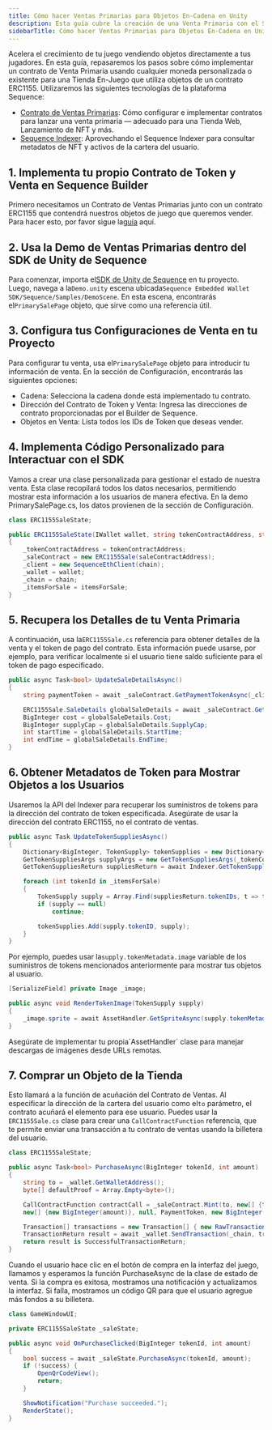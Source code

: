 ```yaml
---
title: Cómo hacer Ventas Primarias para Objetos En-Cadena en Unity
description: Esta guía cubre la creación de una Venta Primaria con el SDK de Unity de Sequence.
sidebarTitle: Cómo hacer Ventas Primarias para Objetos En-Cadena en Unity
---
```


Acelera el crecimiento de tu juego vendiendo objetos directamente a tus jugadores. En esta guía, repasaremos los pasos sobre
cómo implementar un contrato de Venta Primaria usando cualquier moneda personalizada o existente para una Tienda En-Juego que utiliza objetos
de un contrato ERC1155. Utilizaremos las siguientes tecnologías de la plataforma Sequence:

* [Contrato de Ventas Primarias](/solutions/collectibles/contracts/deploy-primary-sales-contract/): Cómo configurar e implementar contratos para lanzar una venta primaria — adecuado para una Tienda Web, Lanzamiento de NFT y más.
* [Sequence Indexer](/solutions/builder/indexer): Aprovechando el Sequence Indexer para consultar metadatos de NFT y activos de la cartera del usuario.

## 1. Implementa tu propio Contrato de Token y Venta en Sequence Builder

Primero necesitamos un Contrato de Ventas Primarias junto con un contrato ERC1155 que contendrá nuestros objetos de juego que queremos vender.
Para hacer esto, por favor sigue la[guía](/solutions/collectibles/contracts/deploy-primary-sales-contract) aquí.

## 2. Usa la Demo de Ventas Primarias dentro del SDK de Unity de Sequence

Para comenzar, importa el[SDK de Unity de Sequence](https://github.com/0xsequence/sequence-unity/releases) en tu proyecto.
Luego, navega a la`Demo.unity` escena ubicada`Sequence Embedded Wallet SDK/Sequence/Samples/DemoScene`.
En esta escena, encontrarás el`PrimarySalePage` objeto, que sirve como una referencia útil.

## 3. Configura tus Configuraciones de Venta en tu Proyecto

Para configurar tu venta, usa el`PrimarySalePage` objeto para introducir tu información de venta.
En la sección de Configuración, encontrarás las siguientes opciones:

* Cadena: Selecciona la cadena donde está implementado tu contrato.
* Dirección del Contrato de Token y Venta: Ingresa las direcciones de contrato proporcionadas por el Builder de Sequence.
* Objetos en Venta: Lista todos los IDs de Token que deseas vender.

## 4. Implementa Código Personalizado para Interactuar con el SDK

Vamos a crear una clase personalizada para gestionar el estado de nuestra venta. Esta clase recopilará todos los datos necesarios,
permitiendo mostrar esta información a los usuarios de manera efectiva.
En la demo PrimarySalePage.cs, los datos provienen de la sección de Configuración.

```csharp
class ERC1155SaleState;

public ERC1155SaleState(IWallet wallet, string tokenContractAddress, string saleContractAddress, Chain chain, int[] itemsForSale)
{
    _tokenContractAddress = tokenContractAddress;
    _saleContract = new ERC1155Sale(saleContractAddress);
    _client = new SequenceEthClient(chain);
    _wallet = wallet;
    _chain = chain;
    _itemsForSale = itemsForSale;
}
```

## 5. Recupera los Detalles de tu Venta Primaria

A continuación, usa la`ERC1155Sale.cs` referencia para obtener detalles de la venta y el token de pago del contrato.
Esta información puede usarse, por ejemplo, para verificar localmente si el usuario tiene saldo suficiente para el token de pago especificado.

```csharp
public async Task<bool> UpdateSaleDetailsAsync()
{
    string paymentToken = await _saleContract.GetPaymentTokenAsync(_client);

    ERC1155Sale.SaleDetails globalSaleDetails = await _saleContract.GetGlobalSaleDetailsAsync(_client);
    BigInteger cost = globalSaleDetails.Cost;
    BigInteger supplyCap = globalSaleDetails.SupplyCap;
    int startTime = globalSaleDetails.StartTime;
    int endTime = globalSaleDetails.EndTime;
}
```

## 6. Obtener Metadatos de Token para Mostrar Objetos a los Usuarios

Usaremos la API del Indexer para recuperar los suministros de tokens para la dirección del contrato de token especificada.
Asegúrate de usar la dirección del contrato ERC1155, no el contrato de ventas.

```csharp
public async Task UpdateTokenSuppliesAsync()
{
    Dictionary<BigInteger, TokenSupply> tokenSupplies = new Dictionary<BigInteger, TokenSupply>();
    GetTokenSuppliesArgs supplyArgs = new GetTokenSuppliesArgs(_tokenContractAddress, true);
    GetTokenSuppliesReturn suppliesReturn = await Indexer.GetTokenSupplies((int) _chain, supplyArgs);

    foreach (int tokenId in _itemsForSale)
    {
        TokenSupply supply = Array.Find(suppliesReturn.tokenIDs, t => t.tokenID == tokenId);
        if (supply == null)
            continue;

        tokenSupplies.Add(supply.tokenID, supply);
    }
}
```

Por ejemplo, puedes usar la`supply.tokenMetadata.image` variable de los suministros de tokens mencionados anteriormente
para mostrar tus objetos al usuario.

```csharp
[SerializeField] private Image _image;

public async void RenderTokenImage(TokenSupply supply)
{
    _image.sprite = await AssetHandler.GetSpriteAsync(supply.tokenMetadata.image);
}
```

<Warning>
  Asegúrate de implementar tu propia`AssetHandler` clase para manejar descargas de imágenes desde URLs remotas.
</Warning>

## 7. Comprar un Objeto de la Tienda

Esto llamará a la función de acuñación del Contrato de Ventas. Al especificar la dirección de la cartera del usuario como el`to` parámetro,
el contrato acuñará el elemento para ese usuario. Puedes usar la `ERC1155Sale.cs` clase para crear una `CallContractFunction`
referencia, que te permite enviar una transacción a tu contrato de ventas usando la billetera del usuario.

```csharp
class ERC1155SaleState;

public async Task<bool> PurchaseAsync(BigInteger tokenId, int amount)
{
    string to = _wallet.GetWalletAddress();
    byte[] defaultProof = Array.Empty<byte>();

    CallContractFunction contractCall = _saleContract.Mint(to, new[] {tokenId},
    new[] {new BigInteger(amount)}, null, PaymentToken, new BigInteger(1), defaultProof);

    Transaction[] transactions = new Transaction[] { new RawTransaction(contractCall) };
    TransactionReturn result = await _wallet.SendTransaction(_chain, transactions);
    return result is SuccessfulTransactionReturn;
}
```

Cuando el usuario hace clic en el botón de compra en la interfaz del juego, llamamos y esperamos la función PurchaseAsync de la clase de estado de venta.
Si la compra es exitosa, mostramos una notificación y actualizamos la interfaz.
Si falla, mostramos un código QR para que el usuario agregue más fondos a su billetera.

```csharp
class GameWindowUI;

private ERC1155SaleState _saleState;

public async void OnPurchaseClicked(BigInteger tokenId, int amount)
{
    bool success = await _saleState.PurchaseAsync(tokenId, amount);
    if (!success) {
        OpenQrCodeView();
        return;
    }

    ShowNotification("Purchase succeeded.");
    RenderState();
}
```

